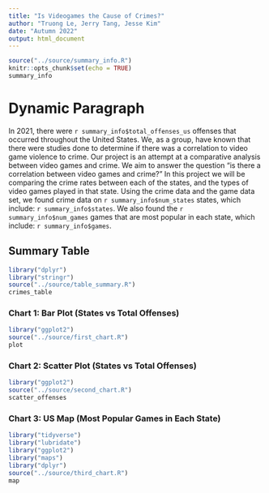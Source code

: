 ```yaml
---
title: "Is Videogames the Cause of Crimes?"
author: "Truong Le, Jerry Tang, Jesse Kim"
date: "Autumn 2022"
output: html_document
---
```


```r
source("../source/summary_info.R")
knitr::opts_chunk$set(echo = TRUE)
summary_info
```

# Dynamic Paragraph

In 2021, there were `r summary_info$total_offenses_us` offenses that occurred throughout the United States. We, as a group, have known that there were studies done to determine if there was a correlation to video game violence to crime. Our project is an attempt at a comparative analysis between video games and crime. We aim to answer the question "is there a correlation between video games and crime?" In this project we will be comparing the crime rates between each of the states, and the types of video games played in that state. Using the crime data and the game data set, we found crime data on `r summary_info$num_states` states, which include: `r summary_info$states`. We also found the `r summary_info$num_games` games that are most popular in each state, which include: `r summary_info$games`. 

## Summary Table
```r
library("dplyr")
library("stringr")
source("../source/table_summary.R")
crimes_table
```

### Chart 1: Bar Plot (States vs Total Offenses)
```r
library("ggplot2")
source("../source/first_chart.R")
plot
```

### Chart 2: Scatter Plot (States vs Total Offenses)
```r
library("ggplot2")
source("../source/second_chart.R")
scatter_offenses
```

### Chart 3: US Map (Most Popular Games in Each State)
```r
library("tidyverse")
library("lubridate")
library("ggplot2")
library("maps")
library("dplyr")
source("../source/third_chart.R")
map
```
